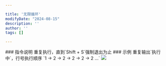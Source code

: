 ```yaml
---

title: '无限循环'
modifyDate: "2024-08-15"
description: ''
author: ''
tags: []

---
```




<DocsLayout title={frontmatter.title} modifyDate={frontmatter.modifyDate}>
    ### 指令说明
    重复执行，直到`Shift + S`强制退出为止
    ### 示例
    重复输出`执行中`，行号执行顺序 `1 -> 2 -> 2 -> 2 -> 2 -> 2 ...`
    <Image src='/ins/while-loop.png'/>
</DocsLayout>
